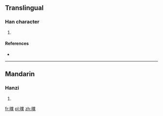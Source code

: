 {{also|瞨}}
==Translingual==

===Han character===
{{Han char|rn=72|rad=日|as=13|sn=17|four=|canj=日廿金木 (ATCD)}}

# {{defn|Han|sort=日13}}

====References====
* {{Han ref|kx=0500.410|dkj=14209|dj=0871.050|hdz=21538.040|uh=66D7|ud=26327}}

----

==Mandarin==

===Hanzi===
{{cmn-hanzi|pin=[[yè]] ([[ye4]])|wg=yeh<sup>4</sup>}}

# {{defn|lang=cmn|sort=日13}}

[[fr:曗]]
[[pl:曗]]
[[zh:曗]]